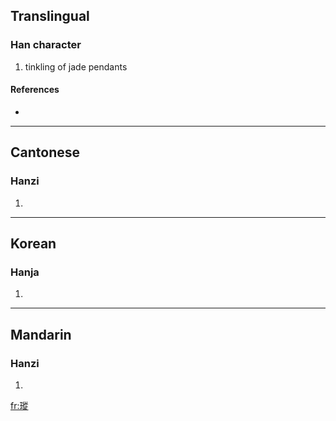 ==Translingual==

===Han character===
{{Han char|rn=96|rad=玉|as=11|sn=15|four=1818<sub>1</sub>|canj=一土竹人人 (MGHOO)}}

# tinkling of jade pendants

====References====
* {{Han ref|kx=0740.170|dkj=21186|dj=1150.090|hdz=21135.090|uh=747D|ud=29821|bh=E6A7|bd=59047}}

----

==Cantonese==

===Hanzi===
{{yue-hanzi|jyut=|y=chung1}}

# {{defn|Cantonese|sort=玉11}}

----

==Korean==

===Hanja===
{{ko-hanja|hangeul=종|eumhun=|rv=jong|mr=chong|y=cong}}

# {{defn|Korean|sort=玉11}}

----

==Mandarin==

===Hanzi===
{{cmn-hanzi|pin=[[cōng]] ([[cong1]])|wg=ts'ung<sup>1</sup>}}

# {{defn|Mandarin|sort=玉11}}

[[fr:瑽]]